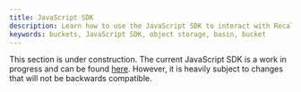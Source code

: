 ```yaml
---
title: JavaScript SDK
description: Learn how to use the JavaScript SDK to interact with Recall.
keywords: buckets, JavaScript SDK, object storage, basin, bucket
---
```


<Callout type="info">

This section is under construction. The current JavaScript SDK is a work in progress and can be
found [here](https://github.com/recallnet/js-recall). However, it is heavily subject to changes that
will not be backwards compatible.

</Callout>
